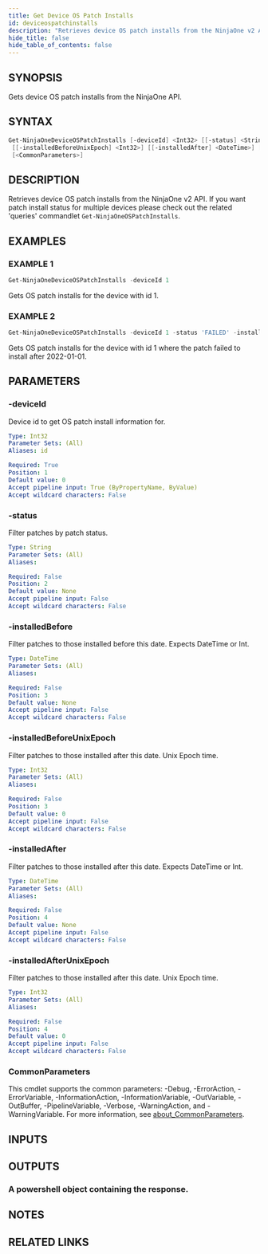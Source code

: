 ```yaml
---
title: Get Device OS Patch Installs
id: deviceospatchinstalls
description: "Retrieves device OS patch installs from the NinjaOne v2 API. If you want patch install status for multiple devices please check out the related 'queries' commandlet `Get-NinjaOneOSPatchInstalls`."
hide_title: false
hide_table_of_contents: false
---
```


## SYNOPSIS

Gets device OS patch installs from the NinjaOne API.

## SYNTAX

```powershell
Get-NinjaOneDeviceOSPatchInstalls [-deviceId] <Int32> [[-status] <String>] [[-installedBefore] <DateTime>]
 [[-installedBeforeUnixEpoch] <Int32>] [[-installedAfter] <DateTime>] [[-installedAfterUnixEpoch] <Int32>]
 [<CommonParameters>]
```

## DESCRIPTION

Retrieves device OS patch installs from the NinjaOne v2 API.
If you want patch install status for multiple devices please check out the related 'queries' commandlet `Get-NinjaOneOSPatchInstalls`.

## EXAMPLES

### EXAMPLE 1

```powershell
Get-NinjaOneDeviceOSPatchInstalls -deviceId 1
```

Gets OS patch installs for the device with id 1.

### EXAMPLE 2

```powershell
Get-NinjaOneDeviceOSPatchInstalls -deviceId 1 -status 'FAILED' -installedAfter (Get-Date 2022/01/01)
```

Gets OS patch installs for the device with id 1 where the patch failed to install after 2022-01-01.

## PARAMETERS

### -deviceId

Device id to get OS patch install information for.

```yaml
Type: Int32
Parameter Sets: (All)
Aliases: id

Required: True
Position: 1
Default value: 0
Accept pipeline input: True (ByPropertyName, ByValue)
Accept wildcard characters: False
```

### -status

Filter patches by patch status.

```yaml
Type: String
Parameter Sets: (All)
Aliases:

Required: False
Position: 2
Default value: None
Accept pipeline input: False
Accept wildcard characters: False
```

### -installedBefore

Filter patches to those installed before this date.
Expects DateTime or Int.

```yaml
Type: DateTime
Parameter Sets: (All)
Aliases:

Required: False
Position: 3
Default value: None
Accept pipeline input: False
Accept wildcard characters: False
```

### -installedBeforeUnixEpoch

Filter patches to those installed after this date.
Unix Epoch time.

```yaml
Type: Int32
Parameter Sets: (All)
Aliases:

Required: False
Position: 3
Default value: 0
Accept pipeline input: False
Accept wildcard characters: False
```

### -installedAfter

Filter patches to those installed after this date.
Expects DateTime or Int.

```yaml
Type: DateTime
Parameter Sets: (All)
Aliases:

Required: False
Position: 4
Default value: None
Accept pipeline input: False
Accept wildcard characters: False
```

### -installedAfterUnixEpoch

Filter patches to those installed after this date.
Unix Epoch time.

```yaml
Type: Int32
Parameter Sets: (All)
Aliases:

Required: False
Position: 4
Default value: 0
Accept pipeline input: False
Accept wildcard characters: False
```

### CommonParameters

This cmdlet supports the common parameters: -Debug, -ErrorAction, -ErrorVariable, -InformationAction, -InformationVariable, -OutVariable, -OutBuffer, -PipelineVariable, -Verbose, -WarningAction, and -WarningVariable. For more information, see [about_CommonParameters](http://go.microsoft.com/fwlink/?LinkID=113216).

## INPUTS

## OUTPUTS

### A powershell object containing the response.

## NOTES

## RELATED LINKS
